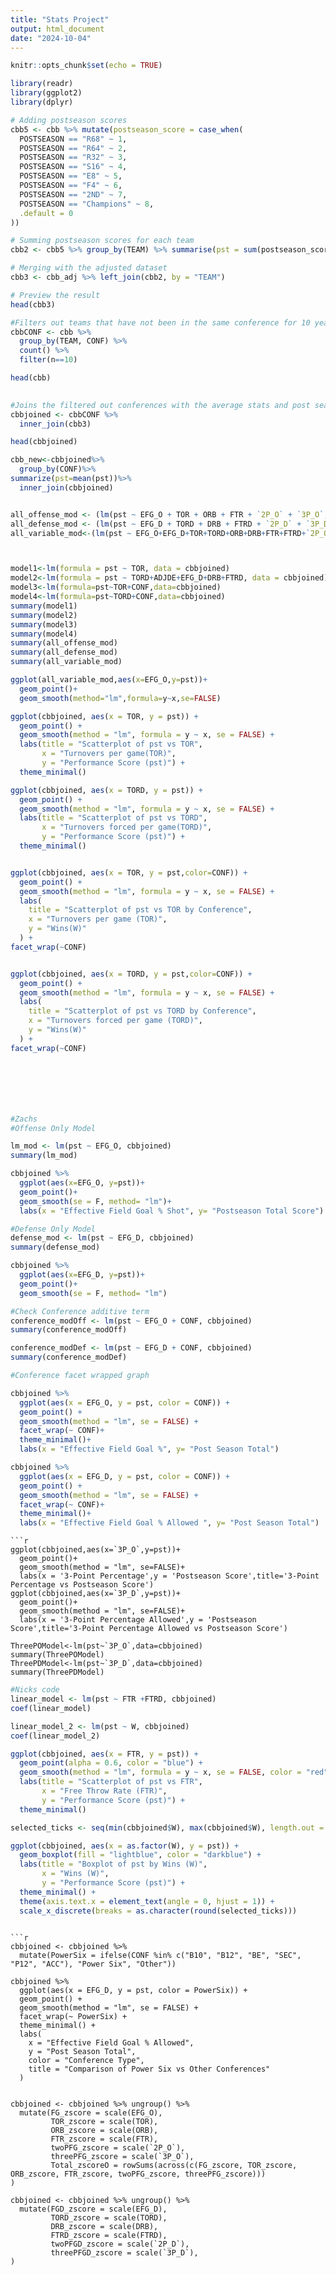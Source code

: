 ```yaml
---
title: "Stats Project"
output: html_document
date: "2024-10-04"
---
```


```r
knitr::opts_chunk$set(echo = TRUE)
```

```r
library(readr)
library(ggplot2)
library(dplyr)

# Adding postseason scores
cbb5 <- cbb %>% mutate(postseason_score = case_when(
  POSTSEASON == "R68" ~ 1,
  POSTSEASON == "R64" ~ 2,
  POSTSEASON == "R32" ~ 3,
  POSTSEASON == "S16" ~ 4,
  POSTSEASON == "E8" ~ 5,
  POSTSEASON == "F4" ~ 6,
  POSTSEASON == "2ND" ~ 7,
  POSTSEASON == "Champions" ~ 8,
  .default = 0
))

# Summing postseason scores for each team
cbb2 <- cbb5 %>% group_by(TEAM) %>% summarise(pst = sum(postseason_score, na.rm = TRUE))

# Merging with the adjusted dataset
cbb3 <- cbb_adj %>% left_join(cbb2, by = "TEAM")

# Preview the result
head(cbb3)

```
```r

#Filters out teams that have not been in the same conference for 10 years
cbbCONF <- cbb %>% 
  group_by(TEAM, CONF) %>%
  count() %>%  
  filter(n==10)

head(cbb)
  
```


```r
#Joins the filtered out conferences with the average stats and post season score. 
cbbjoined <- cbbCONF %>% 
  inner_join(cbb3)

head(cbbjoined)

```
```r
cbb_new<-cbbjoined%>%
  group_by(CONF)%>%
summarize(pst=mean(pst))%>%
  inner_join(cbbjoined)
```

```r


```

```r


all_offense_mod <- (lm(pst ~ EFG_O + TOR + ORB + FTR + `2P_O` + `3P_O`, cbbjoined))
all_defense_mod <- (lm(pst ~ EFG_D + TORD + DRB + FTRD + `2P_D` + `3P_D`, cbbjoined))
all_variable_mod<-(lm(pst ~ EFG_O+EFG_D+TOR+TORD+ORB+DRB+FTR+FTRD+`2P_O`+`2P_D`+`3P_O`+`3P_D`,cbbjoined))



model1<-lm(formula = pst ~ TOR, data = cbbjoined)
model2<-lm(formula = pst ~ TORD+ADJDE+EFG_D+DRB+FTRD, data = cbbjoined)
model3<-lm(formula=pst~TOR+CONF,data=cbbjoined)
model4<-lm(formula=pst~TORD+CONF,data=cbbjoined)
summary(model1)
summary(model2)
summary(model3)
summary(model4)
summary(all_offense_mod)
summary(all_defense_mod)
summary(all_variable_mod)

ggplot(all_variable_mod,aes(x=EFG_O,y=pst))+
  geom_point()+
  geom_smooth(method="lm",formula=y~x,se=FALSE)

ggplot(cbbjoined, aes(x = TOR, y = pst)) +
  geom_point() +
  geom_smooth(method = "lm", formula = y ~ x, se = FALSE) +
  labs(title = "Scatterplot of pst vs TOR",
       x = "Turnovers per game(TOR)",
       y = "Performance Score (pst)") +
  theme_minimal()

ggplot(cbbjoined, aes(x = TORD, y = pst)) +
  geom_point() +
  geom_smooth(method = "lm", formula = y ~ x, se = FALSE) +
  labs(title = "Scatterplot of pst vs TORD",
       x = "Turnovers forced per game(TORD)",
       y = "Performance Score (pst)") +
  theme_minimal()


ggplot(cbbjoined, aes(x = TOR, y = pst,color=CONF)) + 
  geom_point() + 
  geom_smooth(method = "lm", formula = y ~ x, se = FALSE) + 
  labs(
    title = "Scatterplot of pst vs TOR by Conference",
    x = "Turnovers per game (TOR)",
    y = "Wins(W)"
  ) +
facet_wrap(~CONF)


ggplot(cbbjoined, aes(x = TORD, y = pst,color=CONF)) + 
  geom_point() + 
  geom_smooth(method = "lm", formula = y ~ x, se = FALSE) + 
  labs(
    title = "Scatterplot of pst vs TORD by Conference",
    x = "Turnovers forced per game (TORD)",
    y = "Wins(W)"
  ) +
facet_wrap(~CONF)








```

```r
#Zachs
#Offense Only Model

lm_mod <- lm(pst ~ EFG_O, cbbjoined)
summary(lm_mod)

cbbjoined %>% 
  ggplot(aes(x=EFG_O, y=pst))+
  geom_point()+
  geom_smooth(se = F, method= "lm")+
  labs(x = "Effective Field Goal % Shot", y= "Postseason Total Score")
```

```r
#Defense Only Model
defense_mod <- lm(pst ~ EFG_D, cbbjoined)
summary(defense_mod)

cbbjoined %>% 
  ggplot(aes(x=EFG_D, y=pst))+
  geom_point()+
  geom_smooth(se = F, method= "lm")
```

```r
#Check Conference additive term
conference_modOff <- lm(pst ~ EFG_O + CONF, cbbjoined)
summary(conference_modOff)

conference_modDef <- lm(pst ~ EFG_D + CONF, cbbjoined)
summary(conference_modDef)

```
```r
#Conference facet wrapped graph

cbbjoined %>% 
  ggplot(aes(x = EFG_O, y = pst, color = CONF)) +
  geom_point() +
  geom_smooth(method = "lm", se = FALSE) +
  facet_wrap(~ CONF)+
  theme_minimal()+
  labs(x = "Effective Field Goal %", y= "Post Season Total")

cbbjoined %>% 
  ggplot(aes(x = EFG_D, y = pst, color = CONF)) +
  geom_point() +
  geom_smooth(method = "lm", se = FALSE) +
  facet_wrap(~ CONF)+
  theme_minimal()+
  labs(x = "Effective Field Goal % Allowed ", y= "Post Season Total")
```


```
```r

ggplot(cbbjoined,aes(x=`3P_O`,y=pst))+
  geom_point()+
  geom_smooth(method = "lm", se=FALSE)+
  labs(x = '3-Point Percentage',y = 'Postseason Score',title='3-Point Percentage vs Postseason Score')
ggplot(cbbjoined,aes(x=`3P_D`,y=pst))+
  geom_point()+
  geom_smooth(method = "lm", se=FALSE)+
  labs(x = '3-Point Percentage Allowed',y = 'Postseason Score',title='3-Point Percentage Allowed vs Postseason Score')

ThreePOModel<-lm(pst~`3P_O`,data=cbbjoined)
summary(ThreePOModel)
ThreePDModel<-lm(pst~`3P_D`,data=cbbjoined)
summary(ThreePDModel)
```

```r
#Nicks code
linear_model <- lm(pst ~ FTR +FTRD, cbbjoined)
coef(linear_model)

linear_model_2 <- lm(pst ~ W, cbbjoined)
coef(linear_model_2)

ggplot(cbbjoined, aes(x = FTR, y = pst)) +
  geom_point(alpha = 0.6, color = "blue") +
  geom_smooth(method = "lm", formula = y ~ x, se = FALSE, color = "red") +
  labs(title = "Scatterplot of pst vs FTR",
       x = "Free Throw Rate (FTR)",
       y = "Performance Score (pst)") +
  theme_minimal()

selected_ticks <- seq(min(cbbjoined$W), max(cbbjoined$W), length.out = 6)

ggplot(cbbjoined, aes(x = as.factor(W), y = pst)) +
  geom_boxplot(fill = "lightblue", color = "darkblue") +
  labs(title = "Boxplot of pst by Wins (W)",
       x = "Wins (W)",
       y = "Performance Score (pst)") +
  theme_minimal() +
  theme(axis.text.x = element_text(angle = 0, hjust = 1)) +
  scale_x_discrete(breaks = as.character(round(selected_ticks)))


```
```r

```

```
```r
cbbjoined <- cbbjoined %>%
  mutate(PowerSix = ifelse(CONF %in% c("B10", "B12", "BE", "SEC", "P12", "ACC"), "Power Six", "Other"))

cbbjoined %>%
  ggplot(aes(x = EFG_D, y = pst, color = PowerSix)) +
  geom_point() +
  geom_smooth(method = "lm", se = FALSE) +
  facet_wrap(~ PowerSix) +
  theme_minimal() +
  labs(
    x = "Effective Field Goal % Allowed",
    y = "Post Season Total",
    color = "Conference Type",
    title = "Comparison of Power Six vs Other Conferences"
  )


cbbjoined <- cbbjoined %>% ungroup() %>% 
  mutate(FG_zscore = scale(EFG_O),
         TOR_zscore = scale(TOR), 
         ORB_zscore = scale(ORB),
         FTR_zscore = scale(FTR),
         twoPFG_zscore = scale(`2P_O`),
         threePFG_zscore = scale(`3P_O`),
         Total_zscoreO = rowSums(across(c(FG_zscore, TOR_zscore, ORB_zscore, FTR_zscore, twoPFG_zscore, threePFG_zscore)))
)

cbbjoined <- cbbjoined %>% ungroup() %>% 
  mutate(FGD_zscore = scale(EFG_D),
         TORD_zscore = scale(TORD), 
         DRB_zscore = scale(DRB),
         FTRD_zscore = scale(FTRD),
         twoPFGD_zscore = scale(`2P_D`),
         threePFGD_zscore = scale(`3P_D`),
)
```

